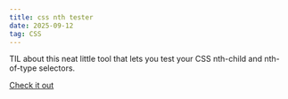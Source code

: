 ```yaml
---
title: css nth tester
date: 2025-09-12
tag: CSS
---
```


TIL about this neat little tool that lets you test your CSS nth-child and nth-of-type selectors.

[Check it out](https://css-tricks.com/examples/nth-child-tester/)
